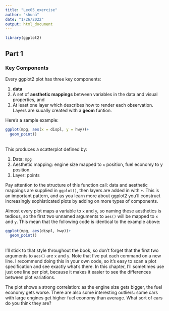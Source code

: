 ```yaml
---
title: "Lec05_exercise"
author: "shuna"
date: "1/26/2022"
output: html_document
---
```


```r
library(ggplot2)
```

## Part 1
### **Key Components**

Every ggplot2 plot has three key components:

1. **data**
2. A set of **aesthetic mappings** between variables in the data and visual properties, and 
3. At least one layer which describes how to render each observation. Layers are suually created with a **geom** funtion. 

Here's a sample example: 
```r
ggplot(mpg, aes(x = displ, y = hwy))+
  geom_point()
```
\
This produces a scatterplot defined by:

1. Data: `mpg`
2. Aesthetic mapping: engine size mapped to `x` position, fuel economy to y position. 
3. Layer: points 

Pay attention to the structure of this function call: data and aesthetic mappings are supplied in `ggplot()`, then layers are added in with `+`. This is an important pattern, and as you learn more about ggplot2 you'll construct increasingly sophisticated plots by adding on more types of components. 

Almost every plot maps a variable to `x` and `y`, so naming these aesthetics is tedious, so the first two unnamed arguments to `aes()` will be mapped to `x` and `y`. This mean that the following code is identical to the example above:

```r
ggplot(mpg, aes(displ, hwy))+
  geom_point()
```

\
I’ll stick to that style throughout the book, so don’t forget that the first two arguments to `aes()` are `x` and `y`. Note that I’ve put each command on a new line. I recommend doing this in your own code, so it’s easy to scan a plot specification and see exactly what’s there. In this chapter, I’ll sometimes use just one line per plot, because it makes it easier to see the differences between plot variations.

The plot shows a strong correlation: as the engine size gets bigger, the fuel economy gets worse. There are also some interesting outliers: some cars with large engines get higher fuel economy than average. What sort of cars do you think they are?

